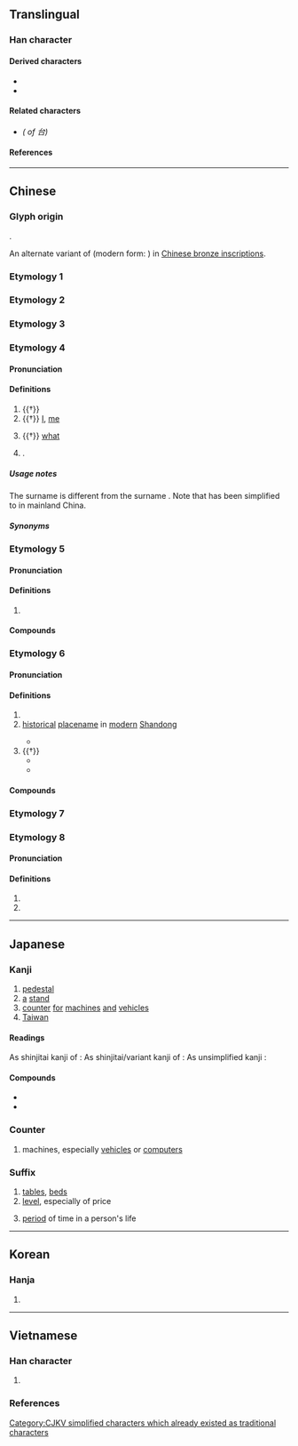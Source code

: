 {{also|臺|檯|颱|枱|合}}
{{character info}}
==Translingual==
{{stroke order|strokes=5}}
{{ja-forms|台|台|[[臺]]/台}}

===Han character===
{{Han char|rn=30|rad=口|as=02|sn=5|four=23600|canj=IR|ids=⿱厶口}}

====Derived characters====
* {{l|mul|[[佁]], [[冶]], [[咍]], [[坮]], [[始]], [[孡]], [[𭘚]], [[怡]], [[抬]], [[治]], [[迨]], [[𣅿]], [[胎]], [[枱]], [[殆]], [[𣭆]], [[炲]], [[珆]], [[兘]], [[𤫳]], [[眙]], [[𥙉]], [[秮]], [[𥹋]], [[紿]]([[绐]]), [[耛]], [[𧉟]], [[詒]]([[诒]]), [[貽]]([[贻]]), [[跆]], [[軩]], [[鈶]]([[𬭀]]), [[𣖤]], [[颱]], [[飴]]([[饴]]), [[駘]]([[骀]]), [[𩲥]], [[鮐]]([[鲐]]), [[𩿡]], [[齝]]，[[𠁯]]}}
* {{l|mul|[[乨]], [[刣]], [[𠄩]], [[𠡇]], [[㣍]], [[邰]], [[𪱜]], [[㰧]], [[𢦯]], [[瓵]], [[𠳙]], [[𫨩]], [[𧠜]], [[辝]], [[𩒎]]([[𫖭]]), [[𠼷]], [[苔]], [[笞]], [[㾂]], [[𠊝]], [[怠]], [[枲]], [[炱]], [[𥁐]], [[𫢼]], [[𬆗]], [[𮩻]], [[袬]], [[囼]]}}

====Related characters====
* {{l|mul|[[臺]]}} ''({{w|Traditional Chinese|Traditional form}} of 台)''

====References====
{{Han ref|kx=0172.130|dkj=03246|dj=0384.010|hdz=10575.020|uh=53F0}}

----

==Chinese==

===Glyph origin===
{{Han etym}}
{{Han compound|㠯|口|c1=p|c2=s|t2=mouth|ls=psc}}.

An alternate variant of {{och-l|㠯}} (modern form: {{m|zh|以}}) in [[w:Chinese bronze inscriptions|Chinese bronze inscriptions]].

===Etymology 1===
{{zh-see|臺}}

===Etymology 2===
{{zh-see|颱}}

===Etymology 3===
{{zh-see|檯}}

===Etymology 4===
{{zh-forms}}
{{zh-wp|zh:台姓}}

====Pronunciation====
{{zh-pron
|m=yí
|c=ji4
|h=
|mn=î
|w=
|mc=1
|oc=1,4
|ma=
|cat=a,pron,pn
}}

====Definitions====
{{zh-hanzi}}

# {{†}} {{zh-original|怡|[[happy]], [[pleased]]}}
# {{†}} [[I]], [[me]]
#: {{zh-x|非 台{yí} 小子 敢 行 稱 亂。|It is not '''I''', the little child, who dare to raise a rebellion.|CL|ref=Shangshu}}
# {{†}} [[what]]
# {{surname|zh|nodot=1}}.

=====Usage notes=====
The surname {{zh-m|台|tr=Yí}} is different from the surname {{zh-m|臺*|tr=Tái}}. Note that {{lang|zh|臺}} has been simplified to {{lang|zh|台}} in mainland China.

=====Synonyms=====
{{zh-dial|我}}

===Etymology 5===
{{zh-forms}}

====Pronunciation====
{{zh-pron
|m=tāi
|c=toi1
|h=
|mn=thai
|w=1the
|mc=2
|oc=n,1
|ma=
|cat=pn
}}

====Definitions====
{{zh-hanzi}}

# {{zh-used2|p}}

====Compounds====
{{zh-der|天台山|台州}}

===Etymology 6===
{{zh-forms}}

====Pronunciation====
{{zh-pron
|m=tái
|mc=2
|cat=pn,pron
}}

====Definitions====
{{zh-hanzi}}

# {{zh-used|三台|[[name]] of a [[star]]}}
# [[historical]] [[placename]] in [[modern]] [[Shandong]]
#: {{zh-alt-inline|邰}}
#* {{zh-x|^莒 人 伐 我 東 鄙，圍 台{Tái}。邑 不 言 圍，此 其 言 圍 何？||CL|ref={{w2|zh|pref=《|春秋公羊傳註疏|suf=·}}{{w2|zh|s:春秋公羊傳註疏/卷20#襄公十有二年|襄公卷二十|suf=》}} (''Notes and Commentary on the Gongyangzhuan'')}}
# {{†}} {{lb|zh|polite|honorific}} {{n-g|used to address another person or to describe the actions of another person}}
#* {{zh-x|即日 邊 徼 苦 寒，台{tái} 候 何 似？伏 冀 為 國，善 調 寢 興。||CL|ref={{w2|zh|蘇軾}} ([[w:Su Shi|''Su Shi'']]), {{w2|zh|pref=《|s:東坡全集_(四庫全書本)/全覽3#賀韓丞相啓|賀韓丞相啓|suf=》}}}}
#* {{zh-x|^@杜少卿 道：「極 蒙 台{tái} 愛，恕 治 晚 不能 躬 送 了。」|ref=Rulin Waishi}}

====Compounds====
{{zh-der|台山|三台|台端}}

===Etymology 7===
{{zh-see|鮐|v}}

===Etymology 8===
{{zh-forms}}

====Pronunciation====
{{zh-pron
|m=sì
|cat=v,n
}}

====Definitions====
{{zh-hanzi}}

# {{zh-alt-form|嗣}}
# {{zh-alt-form|始}}

----

==Japanese==
{{ja-kanji forms|台|臺}}

===Kanji===
{{ja-kanji|grade=2|rs=口02|kyu=臺}}

# [[pedestal]]
# [[a]] [[stand]]
# [[counter]] [[for]] [[machines]] [[and]] [[vehicles]]
# [[Taiwan]]

====Readings====
As shinjitai kanji of {{ja-l|臺}}:
{{ja-readings
|goon=だい
|kanon=たい
|kun=うてな-, しもべ-, つかさ-, よろこ-ぶ, われ-
|nanori=だい, もと
}}
As shinjitai/variant kanji of {{ja-l|颱}}:
{{ja-readings
|goon=たい
|kanon=たい
}}
As unsimplified kanji {{ja-l|台}}:
{{ja-readings
|goon=い
|kanon=い
}}

====Compounds====
* {{ja-r|仙%台|せん%だい}}
* {{ja-r|台%所|だい%どころ}}

===Counter===
{{ja-pos|だい|counter}}

# machines, especially [[vehicles]] or [[computer]]s
#: {{ja-usex|一%家に一'''%台'''！|いっ%か に いち'''%だい'''！|A '''unit''' in every household! {{q|stock phrase, sometimes humorously used to refer to people}}}}

===Suffix===
{{ja-pos|だい|suffix}}

# [[table]]s, [[bed]]s
# [[level]], especially of price
#: {{ja-usex|100点'''台'''|ひゃく-てん-'''だい'''|around 100 points}}
# [[period]] of time in a person's life

----

==Korean==

===Hanja===
{{ko-hanja|hangeul=[[태]], [[이]], [[대]]|rv=tae, i, dae|mr=t'ae, i, dae}}

# {{rfdef|ko|sort=口02}}

----

==Vietnamese==

===Han character===
{{vi-readings|rs=口02
|hanviet=thai-tdcndg;tdcntd;gdhn, đài-tdcntd;gdhn
|phienthiet=湯來 thang lai, 堂來 đoàng lai
|nom=thơi-tdcndg;tdcntd;gdhn;btcn;taberd, thai-tdcndg;tdcntd;gdhn;taberd, thay-tdcndg;tdcntd;btcn;taberd, hay-tdcndg;tdcntd, đài-tdcntd;btcn, thài-tdcntd, hai-gdhn, đày-btcn
}}

# {{rfdef|vi|sort=口02}}

===References===
<references/>

[[Category:CJKV simplified characters which already existed as traditional characters]]